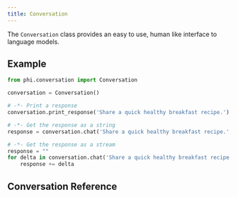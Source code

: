 ```yaml
---
title: Conversation
---
```


The `Conversation` class provides an easy to use, human like interface to language models.

## Example

```python conversation.py
from phi.conversation import Conversation

conversation = Conversation()

# -*- Print a response
conversation.print_response('Share a quick healthy breakfast recipe.')

# -*- Get the response as a string
response = conversation.chat('Share a quick healthy breakfast recipe.', stream=False)

# -*- Get the response as a stream
response = ""
for delta in conversation.chat('Share a quick healthy breakfast recipe.'):
    response += delta
```

## Conversation Reference

<Snippet file="conversation-reference.mdx" />
